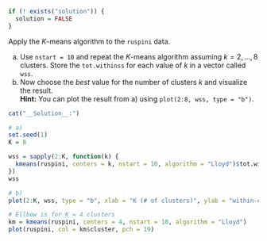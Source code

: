 \exercise

```r
if (! exists("solution")) {
  solution = FALSE
}
```

Apply the $K$-means algorithm to the `ruspini` data.

  a) Use `nstart = 10` and repeat the $K$-means algorithm assuming $k = 2, \hdots, 8$ clusters.
     Store the `tot.withinss` for each value of $k$ in a vector called `wss`.
  b) Now choose the *best* value for the number of clusters $k$ and visualize the result.\
  **Hint:** You can plot the result from a) using `plot(2:8, wss, type = "b")`. 


```r
cat("__Solution__:")
```

```r
# a)
set.seed(1)
K = 8

wss = sapply(2:K, function(k) {
  kmeans(ruspini, centers = k, nstart = 10, algorithm = "Lloyd")$tot.withinss
})
wss

# b)
plot(2:K, wss, type = "b", xlab = "K (# of clusters)", ylab = "within-cluster variation")

# Ellbow is for K = 4 clusters
km = kmeans(ruspini, centers = 4, nstart = 10, algorithm = "Lloyd")
plot(ruspini, col = km$cluster, pch = 19)
```

